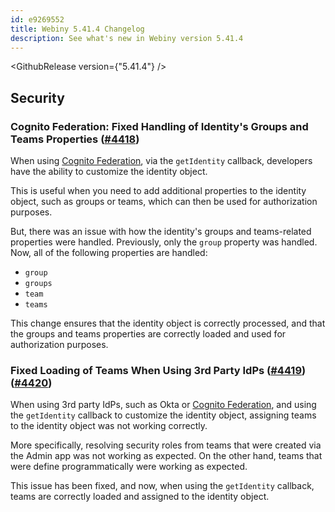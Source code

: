 ```yaml
---
id: e9269552
title: Webiny 5.41.4 Changelog
description: See what's new in Webiny version 5.41.4
---
```


<GithubRelease version={"5.41.4"} />

## Security

### Cognito Federation: Fixed Handling of Identity's Groups and Teams Properties ([#4418](https://github.com/webiny/webiny-js/pull/4418))

When using [Cognito Federation](https://www.webiny.com/docs/enterprise/cognito-federation), via the `getIdentity` callback, developers have the ability to customize the identity object.

This is useful when you need to add additional properties to the identity object, such as groups or teams, which can then be used for authorization purposes.

But, there was an issue with how the identity's groups and teams-related properties were handled. Previously, only the `group` property was handled. Now, all of the following properties are handled:

- `group`
- `groups`
- `team`
- `teams`

This change ensures that the identity object is correctly processed, and that the groups and teams properties are correctly loaded and used for authorization purposes.

### Fixed Loading of Teams When Using 3rd Party IdPs ([#4419](https://github.com/webiny/webiny-js/pull/4419))([#4420](https://github.com/webiny/webiny-js/pull/4420))

When using 3rd party IdPs, such as Okta or [Cognito Federation](https://www.webiny.com/docs/enterprise/cognito-federation), and using the `getIdentity` callback to customize the identity object, assigning teams to the identity object was not working correctly.

More specifically, resolving security roles from teams that were created via the Admin app was not working as expected. On the other hand, teams that were define programmatically were working as expected.

This issue has been fixed, and now, when using the `getIdentity` callback, teams are correctly loaded and assigned to the identity object.
